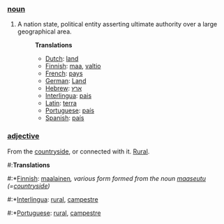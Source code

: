 ===[[noun]]===

# A nation state, political entity asserting ultimate authority over a large geographical area.
#:'''Translations'''
#:*[[Dutch]]: [[land]]
#:*[[Finnish]]: [[maa]], [[valtio]]
#:*[[French]]: [[pays]]
#:*[[German]]: [[Land]]
#:*[[Hebrew]]: [[ארץ]]
#:*[[Interlingua]]: [[pais]]
#:*[[Latin]]: [[terra]]
#:*[[Portuguese]]: [[país]]
#:*[[Spanish]]: [[país]]

===[[adjective]]===

From the [[countryside]], or connected with it. [[Rural]].
#:'''Translations'''
#:*[[Finnish]]: [[maalainen]]'', various form formed from the noun [[maaseutu]] (=[[countryside]])''
#:*[[Interlingua]]: [[rural]], [[campestre]]
#:*[[Portuguese]]: [[rural]], [[campestre]]